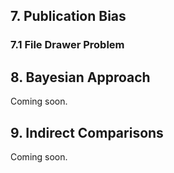 ## **7. Publication Bias**

### **7.1 File Drawer Problem**

## **8. Bayesian Approach**
Coming soon.

## **9. Indirect Comparisons**
Coming soon.
